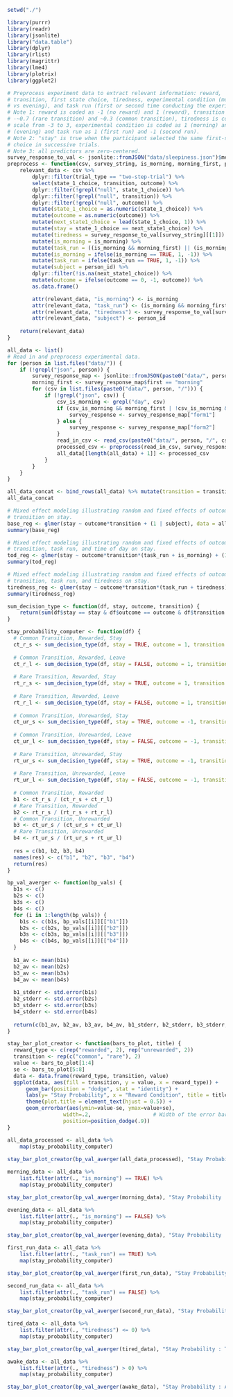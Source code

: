 ```r
setwd("./")

library(purrr)
library(readr)
library(jsonlite)
library("data.table")
library(dplyr)
library(rlist)
library(magrittr)
library(lme4)
library(plotrix)
library(ggplot2)
```

```r
# Preprocess experiment data to extract relevant information: reward, 
# transition, first state choice, tiredness, experimental condition (morning
# vs evening), and task run (first or second time conducting the experiment).
# Note 1: reward is coded as -1 (no reward) and 1 (reward), transition is coded as
# -~0.7 (rare transition) and ~0.3 (common transition), tiredness is code on a
# scale from -3 to 3, experimental condition is coded as 1 (morning) and -1
# (evening) and task run as 1 (first run) and -1 (second run).
# Note 2: "stay" is true when the participant selected the same first-stage 
# choice in successive trials.
# Note 3: all predictors are zero-centered.
survey_response_to_val <- jsonlite::fromJSON("data/sleepiness.json")$meta
preprocess <- function(csv, survey_string, is_morning, morning_first, person_id) {
    relevant_data <- csv %>%
        dplyr::filter(trial_type == "two-step-trial") %>%
        select(state_1_choice, transition, outcome) %>%
        dplyr::filter(!grepl("null", state_1_choice)) %>%
        dplyr::filter(!grepl("null", transition)) %>%
        dplyr::filter(!grepl("null", outcome)) %>%
        mutate(state_1_choice = as.numeric(state_1_choice)) %>%
        mutate(outcome = as.numeric(outcome)) %>%
        mutate(next_state1_choice = lead(state_1_choice, 1)) %>%
        mutate(stay = state_1_choice == next_state1_choice) %>%
        mutate(tiredness = survey_response_to_val[survey_string][[1]]) %>%
        mutate(is_morning = is_morning) %>%
        mutate(task_run = ((is_morning && morning_first) || (is_morning && morning_first))) %>%
        mutate(is_morning = ifelse(is_morning == TRUE, 1, -1)) %>%
        mutate(task_run = ifelse(task_run == TRUE, 1, -1)) %>%
        mutate(subject = person_id) %>%
        dplyr::filter(!is.na(next_state1_choice)) %>%
        mutate(outcome = ifelse(outcome == 0, -1, outcome)) %>%
        as.data.frame()

        attr(relevant_data, "is_morning") <- is_morning
        attr(relevant_data, "task_run") <- (is_morning && morning_first) || (is_morning && morning_first)
        attr(relevant_data, "tiredness") <- survey_response_to_val[survey_string][[1]]
        attr(relevant_data, "subject") <- person_id
        
    return(relevant_data)
}
```

```r
all_data <- list()
# Read in and preprocess experimental data.
for (person in list.files("data/")) {
    if (!grepl("json", person)) {
        survey_response_map <- jsonlite::fromJSON(paste0("data/", person, "/meta.json"))$meta
        morning_first <- survey_response_map$first == "morning"
        for (csv in list.files(paste0("data/", person, "/"))) {
            if (!grepl("json", csv)) {
                csv_is_morning <- grepl("day", csv)
                if (csv_is_morning && morning_first | !csv_is_morning && !morning_first) {
                    survey_response <- survey_response_map["form1"]
                } else {
                    survey_response <- survey_response_map["form2"]
                }
                read_in_csv <- read_csv(paste0("data/", person, "/", csv))
                processed_csv <- preprocess(read_in_csv, survey_response[[1]], csv_is_morning, morning_first, person)
                all_data[[length(all_data) + 1]] <- processed_csv
            }
        }
    }
}

all_data_concat <- bind_rows(all_data) %>% mutate(transition = transition - mean(transition))
all_data_concat
```

```r
# Mixed effect modeling illustrating random and fixed effects of outcome and
# transition on stay.
base_reg <- glmer(stay ~ outcome*transition + (1 | subject), data = all_data_concat, family = binomial)
summary(base_reg)
```

```r
# Mixed effect modeling illustrating random and fixed effects of outcome,
# transition, task run, and time of day on stay.
tod_reg <- glmer(stay ~ outcome*transition*(task_run + is_morning) + (1 | subject), data = all_data_concat, family = binomial)
summary(tod_reg)
```

```r
# Mixed effect modeling illustrating random and fixed effects of outcome,
# transition, task run, and tiredness on stay.
tiredness_reg <- glmer(stay ~ outcome*transition*(task_run + tiredness) + (1 + (outcome*transition) || subject), data = all_data_concat, family = binomial)
summary(tiredness_reg)
```

```r
sum_decision_type <- function(df, stay, outcome, transition) {
    return(sum(df$stay == stay & df$outcome == outcome & df$transition == transition))
}

stay_probability_computer <- function(df) {
  # Common Transition, Rewarded, Stay
  ct_r_s <- sum_decision_type(df, stay = TRUE, outcome = 1, transition = 1)
  
  # Common Transition, Rewarded, Leave
  ct_r_l <- sum_decision_type(df, stay = FALSE, outcome = 1, transition = 1)
  
  # Rare Transition, Rewarded, Stay
  rt_r_s <- sum_decision_type(df, stay = TRUE, outcome = 1, transition = 0)
  
  # Rare Transition, Rewarded, Leave
  rt_r_l <- sum_decision_type(df, stay = FALSE, outcome = 1, transition = 0)
  
  # Common Transition, Unrewarded, Stay
  ct_ur_s <- sum_decision_type(df, stay = TRUE, outcome = -1, transition = 1)
  
  # Common Transition, Unrewarded, Leave
  ct_ur_l <- sum_decision_type(df, stay = FALSE, outcome = -1, transition = 1)
  
  # Rare Transition, Unrewarded, Stay
  rt_ur_s <- sum_decision_type(df, stay = TRUE, outcome = -1, transition = 0)
  
  # Rare Transition, Unrewarded, Leave
  rt_ur_l <- sum_decision_type(df, stay = FALSE, outcome = -1, transition = 0)
  
  # Common Transition, Rewarded
  b1 <- ct_r_s / (ct_r_s + ct_r_l)
  # Rare Transition, Rewarded
  b2 <- rt_r_s / (rt_r_s + rt_r_l)
  # Common Transition, Unrewarded
  b3 <- ct_ur_s / (ct_ur_s + ct_ur_l)
  # Rare Transition, Unrewarded
  b4 <- rt_ur_s / (rt_ur_s + rt_ur_l)
  
  res = c(b1, b2, b3, b4)
  names(res) <- c("b1", "b2", "b3", "b4")
  return(res)
}

bp_val_averger <- function(bp_vals) {
  b1s <- c()
  b2s <- c()
  b3s <- c()
  b4s <- c()
  for (i in 1:length(bp_vals)) {
    b1s <- c(b1s, bp_vals[[i]][["b1"]])
    b2s <- c(b2s, bp_vals[[i]][["b2"]])
    b3s <- c(b3s, bp_vals[[i]][["b3"]])
    b4s <- c(b4s, bp_vals[[i]][["b4"]])
  }
  
  b1_av <- mean(b1s)
  b2_av <- mean(b2s)
  b3_av <- mean(b3s)
  b4_av <- mean(b4s)
  
  b1_stderr <- std.error(b1s)
  b2_stderr <- std.error(b2s)
  b3_stderr <- std.error(b3s)
  b4_stderr <- std.error(b4s)
  
  return(c(b1_av, b2_av, b3_av, b4_av, b1_stderr, b2_stderr, b3_stderr, b4_stderr))
}

stay_bar_plot_creator <- function(bars_to_plot, title) {
  reward_type <- c(rep("rewarded", 2), rep("unrewarded", 2))
  transition <- rep(c("common", "rare"), 2)
  value <- bars_to_plot[1:4]
  se <- bars_to_plot[5:8]
  data <- data.frame(reward_type, transition, value)
  ggplot(data, aes(fill = transition, y = value, x = reward_type)) +
      geom_bar(position = "dodge", stat = "identity") + 
      labs(y= "Stay Probability", x = "Reward Condition", title = title) +
      theme(plot.title = element_text(hjust = 0.5)) +
      geom_errorbar(aes(ymin=value-se, ymax=value+se),
                  width=.2,                    # Width of the error bars
                  position=position_dodge(.9))
}
```

```r
all_data_processed <- all_data %>%
    map(stay_probability_computer)
               
stay_bar_plot_creator(bp_val_averger(all_data_processed), "Stay Probability : All Data")
```

```r
morning_data <- all_data %>%
    list.filter(attr(., "is_morning") == TRUE) %>%
    map(stay_probability_computer)

stay_bar_plot_creator(bp_val_averger(morning_data), "Stay Probability : Morning Condition")
```

```r
evening_data <- all_data %>%
    list.filter(attr(., "is_morning") == FALSE) %>%
    map(stay_probability_computer)

stay_bar_plot_creator(bp_val_averger(evening_data), "Stay Probability : Evening Condition")
```

```r
first_run_data <- all_data %>%
    list.filter(attr(., "task_run") == TRUE) %>%
    map(stay_probability_computer)

stay_bar_plot_creator(bp_val_averger(first_run_data), "Stay Probability : First Task Run Condition")
```

```r
second_run_data <- all_data %>%
    list.filter(attr(., "task_run") == FALSE) %>%
    map(stay_probability_computer)

stay_bar_plot_creator(bp_val_averger(second_run_data), "Stay Probability : Second Task Run Condition")
```

```r
tired_data <- all_data %>%
    list.filter(attr(., "tiredness") <= 0) %>%
    map(stay_probability_computer)

stay_bar_plot_creator(bp_val_averger(tired_data), "Stay Probability : Tired Condition")
```

```r
awake_data <- all_data %>%
    list.filter(attr(., "tiredness") > 0) %>%
    map(stay_probability_computer)

stay_bar_plot_creator(bp_val_averger(awake_data), "Stay Probability : Awake Condition")
```